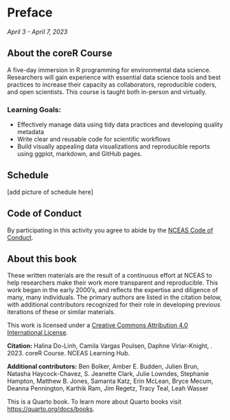 # Preface {.unnumbered}

*April 3 - April 7, 2023*

## About the coreR Course

A five-day immersion in R programming for environmental data science. Researchers will gain experience with essential data science tools and best practices to increase their capacity as collaborators, reproducible coders, and open scientists. This course is taught both in-person and virtually. 

### Learning Goals:

- Effectively manage data using tidy data practices and developing quality metadata
- Write clear and reusable code for scientific workflows
- Build visually appealing data visualizations and reproducible reports using ggplot, markdown, and GitHub pages.

## Schedule

[add picture of schedule here]

## Code of Conduct

By participating in this activity you agree to abide by the [NCEAS Code of Conduct](https://www.nceas.ucsb.edu/sites/default/files/2021-11/NCEAS_Code-of-Conduct_Nov2021_0.pdf). 

## About this book

These written materials are the result of a continuous effort at NCEAS to help researchers make their work more transparent and reproducible. This work began in the early 2000’s, and reflects the expertise and diligence of many, many individuals. The primary authors are listed in the citation below, with additional contributors recognized for their role in developing previous iterations of these or similar materials.

This work is licensed under a [Creative Commons Attribution 4.0 International License](http://creativecommons.org/licenses/by/4.0/).

**Citation:** Halina Do-Linh, Camila Vargas Poulsen, Daphne Virlar-Knight, . 2023. coreR Course. NCEAS Learning Hub.

**Additional contributors:** Ben Bolker, Amber E. Budden, Julien Brun, Natasha Haycock-Chavez, S. Jeanette Clark, Julie Lowndes, Stephanie Hampton, Matthew B. Jones, Samanta Katz, Erin McLean, Bryce Mecum, Deanna Pennington, Karthik Ram, Jim Regetz, Tracy Teal, Leah Wasser

This is a Quarto book. To learn more about Quarto books visit [https://quarto.org/docs/books](https://quarto.org/docs/books).